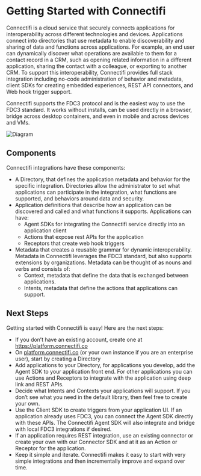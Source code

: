 # Getting Started with Connectifi

Connectifi is a cloud service that securely connects applications for interoperability across different technologies and devices. Applications connect into directories that use metadata to enable discoverability and sharing of data and functions across applications.  For example, an end user can dynamically discover what operations are available to them for a contact record in a CRM, such as opening related information in a different application, sharing the contact with a colleague, or exporting to another CRM.  To support this interoperability, Connectifi provides full stack integration including no-code administration of behavior and metadata, client SDKs for creating embedded experiences, REST API connectors, and Web hook trigger support.

Connectifi supports the FDC3 protocol and is the easiest way to use the FDC3 standard.   It works without installs, can be used directly in a browser, bridge across desktop containers, and even in mobile and across devices and VMs.

![Diagram](../public/diagram.png)

## Components
Connectifi integrations have these components:
* A Directory, that defines the application metadata and behavior for the specific integration.  Directories allow the administrator to set what applications can participate in the integration, what functions are supported, and behaviors around data and security.
* Application definitions that describe how an application can be discovered and called and what functions it supports.  Applications can have:
    * Agent SDKs for integrating the Connectifi service directly into an application client
    * Actions that expose rest APIs for the application
    * Receptors that create web hook triggers
* Metadata that creates a reusable grammar for dynamic interoperability.  Metadata in Connectifi leverages the FDC3 standard, but also supports extensions by organizations.  Metadata can be thought of as nouns and verbs and consists of:
    * Context, metadata that define the data that is exchanged between applications.
    * Intents, metadata that define the actions that applications can support.

## Next Steps

Getting started with Connectifi is easy!  Here are the next steps:

* If you don’t have an existing account, create one at https://platform.connectifi.co
* On [platform.connectifi.co](http://platform.connectifi.co) (or your own instance if you are an enterprise user), start by creating a Directory
* Add applications to your Directory, for applications you develop, add the Agent SDK to your application front end.  For other applications you can use Actions and Receptors to integrate with the application using deep link and REST APIs.
* Decide what Intents and Contexts your applications will support.  If you don’t see what you need in the default library, then feel free to create your own.
* Use the Client SDK to create triggers from your application UI.  If an application already uses FDC3, you can connect the Agent SDK directly with these APIs.  The Connectifi Agent SDK will also integrate and bridge with local FDC3 integrations if desired.
* If an application requires REST integration, use an existing connector or create your own with our Connector SDK and at it as an Action or Receptor for the application.
* Keep it simple and iterate.  Connectifi makes it easy to start with very simple integrations and then incrementally improve and expand over time.



